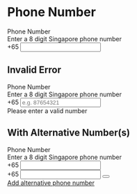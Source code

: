 
<Meta title="Patterns/Phone Number/html" />

# Phone Number

<Canvas>
  <Story name="Default">
    <div class="sgds form-group">
      <label class="form-label" for="phone">
        Phone Number
      </label>
      <div id="phoneHelp" class="form-text">
        Enter a 8 digit Singapore phone number
      </div>
      <div class="input-group">
        <span class="input-group-text">+65</span>
        <input
          class="form-control"
          type="text"
          id="phone"
          autocomplete="tel-local"
          pattern="[0-9]"
          maxlength="8"
        />
      </div>
    </div>
  </Story>
</Canvas>

## Invalid Error

<Canvas>
  <Story name="Invalid Error">
    <div class="sgds form-group">
      <div class="form-group mb-2 was-validated">
        <label for="errorWithout" class="form-label">
          Phone Number
        </label>
        <div id="phoneHelp" class="form-text">
          Enter a 8 digit Singapore phone number
        </div>
        <div class="input-group">
          <span class="input-group-text">+65</span>
          <input
            type="text"
            class="form-control rounded-end"
            id="errorWithout"
            aria-describedby="errorWithoutInvalid"
            placeholder="e.g. 87654321"
            required
          />
          <div id="errorWithoutInvalid" class="invalid-feedback">
            <i class="bi bi-exclamation-circle"></i> Please enter a valid number
          </div>
        </div>
      </div>
    </div>
  </Story>
</Canvas>

## With Alternative Number(s)

<Canvas>
  <Story name="With Alternative Number(s)">
    <div class="sgds form-group">
      <label class="form-label" for="phone">
        Phone Number
      </label>
      <div id="phoneHelp" class="form-text">
        Enter a 8 digit Singapore phone number
      </div>
      <div class="input-group">
        <span class="input-group-text">+65</span>
        <input
          class="form-control"
          type="text"
          id="phone"
          autocomplete="tel-local"
          pattern="[0-9]"
          maxlength="8"
        />
      </div>
      <div class="input-group mt-2">
        <span class="input-group-text">+65</span>
        <input
          class="form-control"
          type="text"
          id="phone"
          autocomplete="tel-local"
          pattern="[0-9]"
          maxlength="8"
        />
        <button type="button" class="btn btn-outline-danger sgds">
          <i class="bi bi-x-lg"></i>
        </button>
      </div>
      <div class="mt-1">
        <i class="bi bi-plus-lg"></i> <a href="https://github.com/GovTechSG/sgds/tree/v2">Add alternative phone number</a>
      </div>
    </div>
  </Story>
</Canvas>
